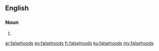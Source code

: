 ==English==

===Noun===
{{head|en|plural}}

# {{plural of|falsehood|lang=en}}

[[ar:falsehoods]]
[[eo:falsehoods]]
[[fr:falsehoods]]
[[ku:falsehoods]]
[[my:falsehoods]]